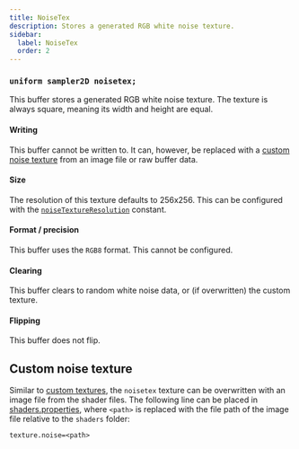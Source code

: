 ```yaml
---
title: NoiseTex
description: Stores a generated RGB white noise texture.
sidebar:
  label: NoiseTex
  order: 2
---
```


### `uniform sampler2D noisetex;`

This buffer stores a generated RGB white noise texture. The texture is always square, meaning its width and height are equal.

#### Writing

This buffer cannot be written to. It can, however, be replaced with a [custom noise texture](#custom-noise-texture) from an image file or raw buffer data.

#### Size

The resolution of this texture defaults to 256x256. This can be configured with the [`noiseTextureResolution`](/current/reference/constants/noisetextureresolution) constant.

#### Format / precision

This buffer uses the `RGB8` format. This cannot be configured.

#### Clearing

This buffer clears to random white noise data, or (if overwritten) the custom texture.

#### Flipping

This buffer does not flip.

## Custom noise texture
Similar to [custom textures](/current/reference/buffers/custom_textures), the `noisetex` texture can be overwritten with an image file from the shader files. The following line can be placed in [shaders.properties](/current/reference/shadersproperties/overview), where `<path>` is replaced with the file path of the image file relative to the `shaders` folder:

```properties title="shaders.properties"
texture.noise=<path>
```